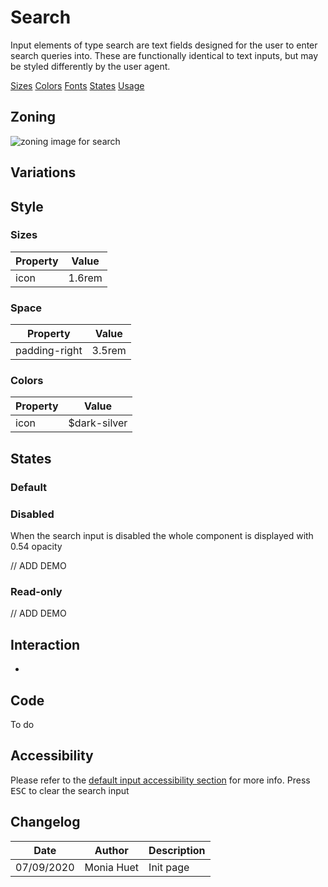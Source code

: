 
<Meta title="Components/Form/Input/Search" />

# Search

Input elements of type search are text fields designed for the user to enter search queries into.
These are functionally identical to text inputs, but may be styled differently by the user agent.

<Story id="components-form--search" />

<Row>
	<Col centered="all">
		<a href="#sizes">Sizes</a>
	</Col>
	<Col centered="all">
		<a href="#colors">Colors</a>
	</Col>
	<Col centered="all">
		<a href="#fonts">Fonts</a>
	</Col>
	<Col centered="all">
		<a href="#states">States</a>
	</Col>
		<Col centered="all">
		<a href="#usage">Usage</a>
	</Col>
</Row>


## Zoning

<img src={InputZoning} alt="zoning image for search" className="full" class="full" />

## Variations

## Style

### Sizes <a id="sizes" />

| Property                       | Value             | 
| ------------------------------ | ----------------- | 
| icon							 | 1.6rem      |


### Space <a id="space" />

| Property                       | Value             | 
| ------------------------------ | ----------------- | 
| padding-right					 | 3.5rem            | 

### Colors <a id="colors" />

| Property                       | Value                               | 
| ------------------------------ | ----------------------------------- | 
| icon		                     | $dark-silver                        |


## States <a id="states" />

### Default
<Story id="components-form--search" />

### Disabled 

When the search input is disabled the whole component is displayed with 0.54 opacity

 // ADD DEMO

### Read-only 

 // ADD DEMO


## Interaction <a id="interaction" />

-

## Code <a id="code" />

To do

## Accessibility <a id="accessibility" />

Please refer to the <a href="">default input accessibility section</a> for more info.
Press <kbd>ESC</kbd> to clear the search input


## Changelog

| Date       | Author      | Description |
| ---------- | ----------- | ----------- |
| 07/09/2020 | Monia Huet  | Init page   |
